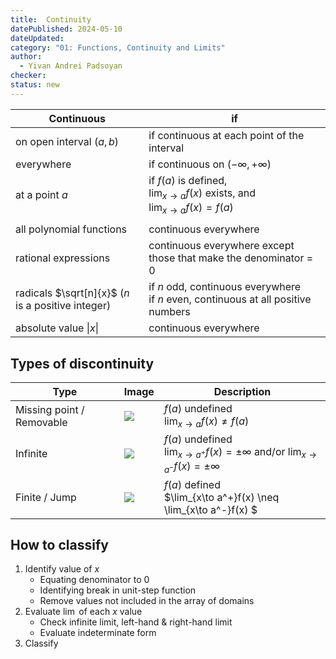 ```yaml
---
title:  Continuity
datePublished: 2024-05-10
dateUpdated: 
category: "01: Functions, Continuity and Limits"
author: 
  - Yivan Andrei Padsoyan
checker: 
status: new
---
```


| Continuous | if
| --- | --- |   
| on open interval $(a,b)$ | if continuous at each point of the interval
| everywhere | if continuous on $(-\infty, +\infty)$
| at a point $a$ | if $f(a)$ is defined,<br/>$\lim_{x\to a} f(x)$ exists, and<br/>$\lim_{x\to a}f(x)=f(a)$
| | 
| all polynomial functions | continuous everywhere
| rational expressions | continuous everywhere except those that make the denominator = 0
| radicals $\sqrt[n]{x}$ ($n$ is a positive integer) | if $n$ odd, continuous everywhere<br/>if $n$ even, continuous at all positive numbers
| absolute value $\lvert x\rvert$ | continuous everywhere

## Types of discontinuity

| Type | Image | Description
| --- | --- | ---
| Missing point / Removable | <img src="https://upload.wikimedia.org/wikipedia/commons/thumb/9/9d/Discontinuity_removable.eps.png/320px-Discontinuity_removable.eps.png" className="m-0" /> | $f(a)$ undefined<br/>$\lim_{x\to a}f(x) \neq f(a)$ |
| Infinite | <img src="https://upload.wikimedia.org/wikipedia/commons/thumb/e/e8/Asintota2.svg/185px-Asintota2.svg.png" className="m-0" /> | $f(a)$ undefined<br/>$\lim_{x\to a^+}f(x) = \pm \infty$ and/or $\lim_{x\to a^-}f(x) = \pm \infty$ |
| Finite / Jump | <img src="https://upload.wikimedia.org/wikipedia/commons/thumb/e/e6/Discontinuity_jump.eps.png/258px-Discontinuity_jump.eps.png" className="m-0" /> | $f(a)$ defined<br/>$\lim_{x\to a^+}f(x) \neq \lim_{x\to a^-}f(x) $ |

## How to classify

1. Identify value of $x$
   * Equating denominator to $0$
   * Identifying break in unit-step function
   * Remove values not included in the array of domains
2. Evaluate $\lim$ of each $x$ value
   * Check infinite limit, left-hand & right-hand limit
   * Evaluate indeterminate form
3. Classify
